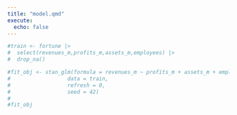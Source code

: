 ```yaml
---
title: "model.qmd"
execute: 
  echo: false
---
```


```r
#train <- fortune |>
#  select(revenues_m,profits_m,assets_m,employees) |>
#  drop_na()
```

```r
#fit_obj <- stan_glm(formula = revenues_m ~ profits_m + assets_m + employees,
#                  data = train,
#                  refresh = 0,
#                  seed = 42)
#
#fit_obj
```